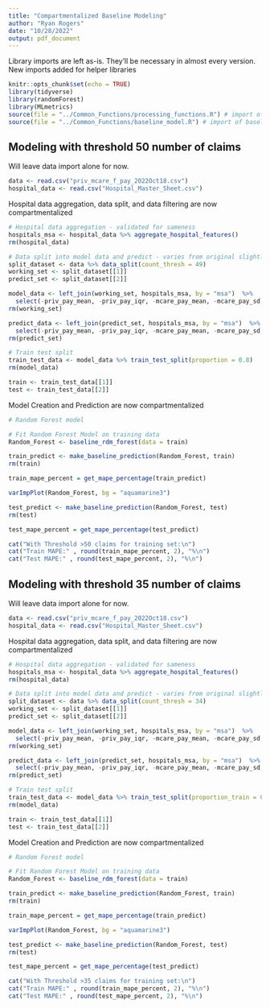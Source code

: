 ```yaml
---
title: "Compartmentalized Baseline Modeling"
author: "Ryan Rogers"
date: "10/28/2022"
output: pdf_document
---
```


Library imports are left as-is. They'll be necessary in almost every version. New imports added for helper libraries

```r
knitr::opts_chunk$set(echo = TRUE)
library(tidyverse)
library(randomForest)
library(MLmetrics)
source(file = "../Common_Functions/processing_functions.R") # import of data_split transformation
source(file = "../Common_Functions/baseline_model.R") # import of baseline model
```

## Modeling with threshold 50 number of claims

Will leave data import alone for now.

```r
data <- read.csv("priv_mcare_f_pay_2022Oct18.csv")
hospital_data <- read.csv("Hospital_Master_Sheet.csv")
```

Hospital data aggregation, data split, and data filtering are now compartmentalized

```r
# Hospital data aggregation - validated for sameness
hospitals_msa <- hospital_data %>% aggregate_hospital_features()
rm(hospital_data)

# Data split into model data and predict - varies from original slightly
split_dataset <- data %>% data_split(count_thresh = 49)
working_set <- split_dataset[[1]]
predict_set <- split_dataset[[2]]

model_data <- left_join(working_set, hospitals_msa, by = "msa")  %>%
  select(-priv_pay_mean, -priv_pay_iqr, -mcare_pay_mean, -mcare_pay_sd, -Urban, -msa)
rm(working_set)

predict_data <- left_join(predict_set, hospitals_msa, by = "msa")  %>%
  select(-priv_pay_mean, -priv_pay_iqr, -mcare_pay_mean, -mcare_pay_sd, -Urban, -msa)
rm(predict_set)

# Train test split
train_test_data <- model_data %>% train_test_split(proportion = 0.8)
rm(model_data)

train <- train_test_data[[1]]
test <- train_test_data[[2]]

```

Model Creation and Prediction are now compartmentalized

```r
# Random Forest model

# Fit Random Forest Model on training data
Random_Forest <- baseline_rdm_forest(data = train)

train_predict <- make_baseline_prediction(Random_Forest, train)
rm(train)

train_mape_percent = get_mape_percentage(train_predict)
```


```r
varImpPlot(Random_Forest, bg = "aquamarine3")

```


```r
test_predict <- make_baseline_prediction(Random_Forest, test)
rm(test)

test_mape_percent = get_mape_percentage(test_predict)
```

```r
cat("With Threshold >50 claims for training set:\n")
cat("Train MAPE:" , round(train_mape_percent, 2), "%\n")
cat("Test MAPE:" , round(test_mape_percent, 2), "%\n")
```


## Modeling with threshold 35 number of claims

Will leave data import alone for now.

```r
data <- read.csv("priv_mcare_f_pay_2022Oct18.csv")
hospital_data <- read.csv("Hospital_Master_Sheet.csv")
```

Hospital data aggregation, data split, and data filtering are now compartmentalized

```r
# Hospital data aggregation - validated for sameness
hospitals_msa <- hospital_data %>% aggregate_hospital_features()
rm(hospital_data)

# Data split into model data and predict - varies from original slightly
split_dataset <- data %>% data_split(count_thresh = 34)
working_set <- split_dataset[[1]]
predict_set <- split_dataset[[2]]

model_data <- left_join(working_set, hospitals_msa, by = "msa")  %>%
  select(-priv_pay_mean, -priv_pay_iqr, -mcare_pay_mean, -mcare_pay_sd, -Urban, -msa)
rm(working_set)

predict_data <- left_join(predict_set, hospitals_msa, by = "msa")  %>%
  select(-priv_pay_mean, -priv_pay_iqr, -mcare_pay_mean, -mcare_pay_sd, -Urban, -msa)
rm(predict_set)

# Train test split
train_test_data <- model_data %>% train_test_split(proportion_train = 0.8)
rm(model_data)

train <- train_test_data[[1]]
test <- train_test_data[[2]]

```

Model Creation and Prediction are now compartmentalized

```r
# Random Forest model

# Fit Random Forest Model on training data
Random_Forest <- baseline_rdm_forest(data = train)

train_predict <- make_baseline_prediction(Random_Forest, train)
rm(train)

train_mape_percent = get_mape_percentage(train_predict)
```


```r
varImpPlot(Random_Forest, bg = "aquamarine3")

```


```r
test_predict <- make_baseline_prediction(Random_Forest, test)
rm(test)

test_mape_percent = get_mape_percentage(test_predict)
```

```r
cat("With Threshold >35 claims for training set:\n")
cat("Train MAPE:" , round(train_mape_percent, 2), "%\n")
cat("Test MAPE:" , round(test_mape_percent, 2), "%\n")
```
